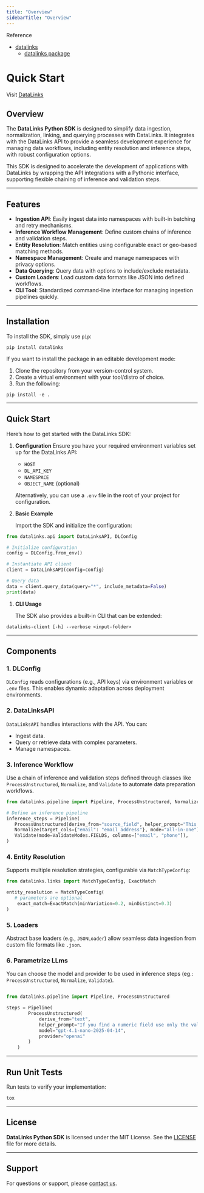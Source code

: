 ```yaml
---
title: "Overview"
sidebarTitle: "Overview"
---
```


Reference

* [datalinks](/python-SDK/modules)
  * [datalinks package](/python-SDK/datalinks)

# Quick Start

Visit [DataLinks](https://www.datalinks.com)

## Overview

The **DataLinks Python SDK** is designed to simplify data ingestion, normalization, linking, and querying processes with DataLinks.
It integrates with the DataLinks API to provide a seamless development experience for managing data workflows, including entity resolution and inference steps, with robust configuration options.

This SDK is designed to accelerate the development of applications with DataLinks by wrapping the API integrations with a Pythonic interface, supporting flexible chaining of inference and validation steps.

---

## Features

- **Ingestion API**: Easily ingest data into namespaces with built-in batching and retry mechanisms.
- **Inference Workflow Management**: Define custom chains of inference and validation steps.
- **Entity Resolution**: Match entities using configurable exact or geo-based matching methods.
- **Namespace Management**: Create and manage namespaces with privacy options.
- **Data Querying**: Query data with options to include/exclude metadata.
- **Custom Loaders**: Load custom data formats like JSON into defined workflows.
- **CLI Tool**: Standardized command-line interface for managing ingestion pipelines quickly.

---

## Installation

To install the SDK, simply use `pip`:

```shell
pip install datalinks
```

If you want to install the package in an editable development mode:

1. Clone the repository from your version-control system.
2. Create a virtual environment with your tool/distro of choice.
3. Run the following:

```shell
pip install -e .
```

---

## Quick Start

Here’s how to get started with the DataLinks SDK:

1. **Configuration**
   Ensure you have your required environment variables set up for the DataLinks API:
   - `HOST`
   - `DL_API_KEY`
   - `NAMESPACE`
   - `OBJECT_NAME` (optional)

   Alternatively, you can use a `.env` file in the root of your project for configuration.
2. **Basic Example**

   Import the SDK and initialize the configuration:

```python
from datalinks.api import DataLinksAPI, DLConfig

# Initialize configuration
config = DLConfig.from_env()

# Instantiate API client
client = DataLinksAPI(config=config)

# Query data
data = client.query_data(query="*", include_metadata=False)
print(data)
```

1. **CLI Usage**

   The SDK also provides a built-in CLI that can be extended:

```shell
datalinks-client [-h] --verbose <input-folder>
```

---

## Components

### 1. **DLConfig**

`DLConfig` reads configurations (e.g., API keys) via environment variables or `.env` files. This enables dynamic adaptation across deployment environments.

### 2. **DataLinksAPI**

`DataLinksAPI` handles interactions with the API. You can:

- Ingest data.
- Query or retrieve data with complex parameters.
- Manage namespaces.

### 3. **Inference Workflow**

Use a chain of inference and validation steps defined through classes like `ProcessUnstructured`, `Normalize`, and `Validate` to automate data preparation workflows.

```python
from datalinks.pipeline import Pipeline, ProcessUnstructured, Normalize, Validate, ValidateModes

# Define an inference pipeline
inference_steps = Pipeline(
   ProcessUnstructured(derive_from="source_field", helper_prompt="This extracts tables."),
   Normalize(target_cols={"email": "email_address"}, mode="all-in-one"),
   Validate(mode=ValidateModes.FIELDS, columns=["email", "phone"]),
)
```

### 4. **Entity Resolution**

Supports multiple resolution strategies, configurable via `MatchTypeConfig`:

```python
from datalinks.links import MatchTypeConfig, ExactMatch

entity_resolution = MatchTypeConfig(
   # parameters are optional
    exact_match=ExactMatch(minVariation=0.2, minDistinct=0.3)
)
```

### 5. **Loaders**

Abstract base loaders (e.g., `JSONLoader`) allow seamless data ingestion from custom file formats like `.json`.

### 6. **Parametrize LLms**

You can choose the model and provider to be used in inference steps (eg.: `ProcessUnstructured`, `Normalize`, `Validate`).

```python

from datalinks.pipeline import Pipeline, ProcessUnstructured

steps = Pipeline(
        ProcessUnstructured(
            derive_from="text",
            helper_prompt="If you find a numeric field use only the value and omit the rest.",
            model="gpt-4.1-nano-2025-04-14",
            provider="openai"
        )
    )
```

---

## Run Unit Tests

Run tests to verify your implementation:

```shell
tox
```

---

## License

**DataLinks Python SDK** is licensed under the MIT License. See the [LICENSE]() file for more details.

---

## Support

For questions or support, please [contact us](https://datalinks.com/newsletter).
